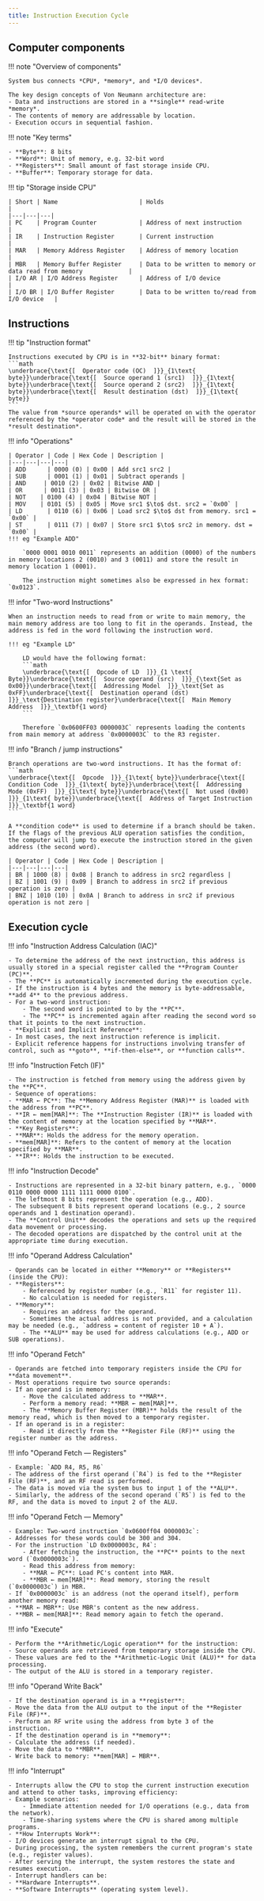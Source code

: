 ```yaml
---
title: Instruction Execution Cycle
---
```


## Computer components

!!! note "Overview of components"

    System bus connects *CPU*, *memory*, and *I/O devices*.

    The key design concepts of Von Neumann architecture are:
    - Data and instructions are stored in a **single** read-write *memory*.
    - The contents of memory are addressable by location.
    - Execution occurs in sequential fashion.

!!! note "Key terms"

    - **Byte**: 8 bits
    - **Word**: Unit of memory, e.g. 32-bit word
    - **Registers**: Small amount of fast storage inside CPU.
    - **Buffer**: Temporary storage for data.

!!! tip "Storage inside CPU"

    | Short | Name                       | Holds                                                                 |
    |---|---|---|
    | PC    | Program Counter            | Address of next instruction                                             |
    | IR    | Instruction Register       | Current instruction                                               |
    | MAR   | Memory Address Register    | Address of memory location                                        |
    | MBR   | Memory Buffer Register     | Data to be written to memory or data read from memory             |
    | I/O AR | I/O Address Register      | Address of I/O device                                             |
    | I/O BR | I/O Buffer Register       | Data to be written to/read from I/O device   |


## Instructions

!!! tip "Instruction format"

    Instructions executed by CPU is in **32-bit** binary format:
    ```math
    \underbrace{\text{[  Operator code (OC)  ]}}_{1\text{ byte}}\underbrace{\text{[  Source operand 1 (src1)  ]}}_{1\text{ byte}}\underbrace{\text{[  Source operand 2 (src2)  ]}}_{1\text{ byte}}\underbrace{\text{[  Result destination (dst)  ]}}_{1\text{ byte}}
    ```
    The value from *source operands* will be operated on with the operator referenced by the *operator code* and the result will be stored in the *result destination*.

!!! info "Operations"

    | Operator | Code | Hex Code | Description |
    |---|---|---|---|
    | ADD      | 0000 (0) | 0x00 | Add src1 src2 |
    | SUB      | 0001 (1) | 0x01 | Subtract operands |
    | AND     | 0010 (2) | 0x02 | Bitwise AND |
    | OR      | 0011 (3) | 0x03 | Bitwise OR |
    | NOT    | 0100 (4) | 0x04 | Bitwise NOT |
    | MOV    | 0101 (5) | 0x05 | Move src1 $\to$ dst. src2 = `0x00` | 
    | LD       | 0110 (6) | 0x06 | Load src2 $\to$ dst from memory. src1 = `0x00` |
    | ST       | 0111 (7) | 0x07 | Store src1 $\to$ src2 in memory. dst = `0x00` |
    !!! eg "Example ADD"
    
        `0000 0001 0010 0011` represents an addition (0000) of the numbers in memory locations 2 (0010) and 3 (0011) and store the result in memory location 1 (0001).

        The instruction might sometimes also be expressed in hex format: `0x0123`.

!!! infor "Two-word Instructions"

    When an instruction needs to read from or write to main memory, the main memory address are too long to fit in the operands. Instead, the address is fed in the word following the instruction word.

    !!! eg "Example LD"

        LD would have the following format:
        ```math
        \underbrace{\text{[  Opcode of LD  ]}}_{1 \text{ Byte}}\underbrace{\text{[  Source operand (src)  ]}}_{\text{Set as 0x00}}\underbrace{\text{[  Addressing Model  ]}}_\text{Set as 0xFF}\underbrace{\text{[  Destination operand (dst)  ]}}_\text{Destination register}\underbrace{\text{[  Main Memory Address  ]}}_\textbf{1 word}
        ```

        Therefore `0x0600FF03 0000003C` represents loading the contents from main memory at address `0x0000003C` to the R3 register.

!!! info "Branch / jump instructions"

    Branch operations are two-word instructions. It has the format of:
    ```math
    \underbrace{\text{[  Opcode  ]}}_{1\text{ byte}}\underbrace{\text{[  Condition Code  ]}}_{1\text{ byte}}\underbrace{\text{[  Addressing Mode (0xFF)  ]}}_{1\text{ byte}}\underbrace{\text{[  Not used (0x00)  ]}}_{1\text{ byte}}\underbrace{\text{[  Address of Target Instruction  ]}}_\textbf{1 word}
    ```

    A **condition code** is used to determine if a branch should be taken. If the flags of the previous ALU operation satisfies the condition, the computer will jump to execute the instruction stored in the given address (the second word).

    | Operator | Code | Hex Code | Description |
    |---|---|---|---|
    | BR | 1000 (8) | 0x08 | Branch to address in src2 regardless |
    | BZ | 1001 (9) | 0x09 | Branch to address in src2 if previous operation is zero |
    | BNZ | 1010 (10) | 0x0A | Branch to address in src2 if previous operation is not zero |

## Execution cycle

!!! info "Instruction Address Calculation (IAC)"

    - To determine the address of the next instruction, this address is usually stored in a special register called the **Program Counter (PC)**.
    - The **PC** is automatically incremented during the execution cycle.
    - If the instruction is 4 bytes and the memory is byte-addressable, **add 4** to the previous address.
    - For a two-word instruction:
        - The second word is pointed to by the **PC**.
        - The **PC** is incremented again after reading the second word so that it points to the next instruction.
    - **Explicit and Implicit Reference**:
    - In most cases, the next instruction reference is implicit.
    - Explicit reference happens for instructions involving transfer of control, such as **goto**, **if-then-else**, or **function calls**.



!!! info "Instruction Fetch (IF)"

    - The instruction is fetched from memory using the address given by the **PC**.
    - Sequence of operations:
    - **MAR ← PC**: The **Memory Address Register (MAR)** is loaded with the address from **PC**.
    - **IR ← mem[MAR]**: The **Instruction Register (IR)** is loaded with the content of memory at the location specified by **MAR**.
    - **Key Registers**:
    - **MAR**: Holds the address for the memory operation.
    - **mem[MAR]**: Refers to the content of memory at the location specified by **MAR**.
    - **IR**: Holds the instruction to be executed.



!!! info "Instruction Decode"

    - Instructions are represented in a 32-bit binary pattern, e.g., `0000 0110 0000 0000 1111 1111 0000 0100`.
    - The leftmost 8 bits represent the operation (e.g., ADD).
    - The subsequent 8 bits represent operand locations (e.g., 2 source operands and 1 destination operand).
    - The **Control Unit** decodes the operations and sets up the required data movement or processing.
    - The decoded operations are dispatched by the control unit at the appropriate time during execution.



!!! info "Operand Address Calculation"

    - Operands can be located in either **Memory** or **Registers** (inside the CPU):
    - **Registers**:
        - Referenced by register number (e.g., `R11` for register 11).
        - No calculation is needed for registers.
    - **Memory**:
        - Requires an address for the operand.
        - Sometimes the actual address is not provided, and a calculation may be needed (e.g., `address = content of register 10 + A`).
        - The **ALU** may be used for address calculations (e.g., ADD or SUB operations).



!!! info "Operand Fetch"

    - Operands are fetched into temporary registers inside the CPU for **data movement**.
    - Most operations require two source operands:
    - If an operand is in memory:
        - Move the calculated address to **MAR**.
        - Perform a memory read: **MBR ← mem[MAR]**.
        - The **Memory Buffer Register (MBR)** holds the result of the memory read, which is then moved to a temporary register.
    - If an operand is in a register:
        - Read it directly from the **Register File (RF)** using the register number as the address.



!!! info "Operand Fetch — Registers"

    - Example: `ADD R4, R5, R6`
    - The address of the first operand (`R4`) is fed to the **Register File (RF)**, and an RF read is performed.
    - The data is moved via the system bus to input 1 of the **ALU**.
    - Similarly, the address of the second operand (`R5`) is fed to the RF, and the data is moved to input 2 of the ALU.



!!! info "Operand Fetch — Memory"

    - Example: Two-word instruction `0x0600ff04 0000003c`:
    - Addresses for these words could be 300 and 304.
    - For the instruction `LD 0x0000003c, R4`:
        - After fetching the instruction, the **PC** points to the next word (`0x0000003c`).
        - Read this address from memory:
        - **MAR ← PC**: Load PC's content into MAR.
        - **MBR ← mem[MAR]**: Read memory, storing the result (`0x0000003c`) in MBR.
    - If `0x0000003c` is an address (not the operand itself), perform another memory read:
    - **MAR ← MBR**: Use MBR's content as the new address.
    - **MBR ← mem[MAR]**: Read memory again to fetch the operand.



!!! info "Execute"

    - Perform the **Arithmetic/Logic operation** for the instruction:
    - Source operands are retrieved from temporary storage inside the CPU.
    - These values are fed to the **Arithmetic-Logic Unit (ALU)** for data processing.
    - The output of the ALU is stored in a temporary register.



!!! info "Operand Write Back"

    - If the destination operand is in a **register**:
    - Move the data from the ALU output to the input of the **Register File (RF)**.
    - Perform an RF write using the address from byte 3 of the instruction.
    - If the destination operand is in **memory**:
    - Calculate the address (if needed).
    - Move the data to **MBR**.
    - Write back to memory: **mem[MAR] ← MBR**.



!!! info "Interrupt"

    - Interrupts allow the CPU to stop the current instruction execution and attend to other tasks, improving efficiency:
    - Example scenarios:
        - Immediate attention needed for I/O operations (e.g., data from the network).
        - Time-sharing systems where the CPU is shared among multiple programs.
    - **How Interrupts Work**:
    - I/O devices generate an interrupt signal to the CPU.
    - During processing, the system remembers the current program's state (e.g., register values).
    - After serving the interrupt, the system restores the state and resumes execution.
    - Interrupt handlers can be:
    - **Hardware Interrupts**.
    - **Software Interrupts** (operating system level).
